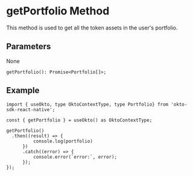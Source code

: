 
# getPortfolio Method
This method is used to get all the token assets in the user's portfolio.

## Parameters
None

```tsx copy
getPortfolio(): Promise<Portfolio[]>;
```

## Example
```tsx copy
import { useOkto, type OktoContextType, type Portfolio} from 'okto-sdk-react-native';

const { getPortfolio } = useOkto() as OktoContextType;

getPortfolio()
  .then((result) => {
          console.log(portfolio)
      })
      .catch((error) => {
          console.error(`error:`, error);
      });
});
```
